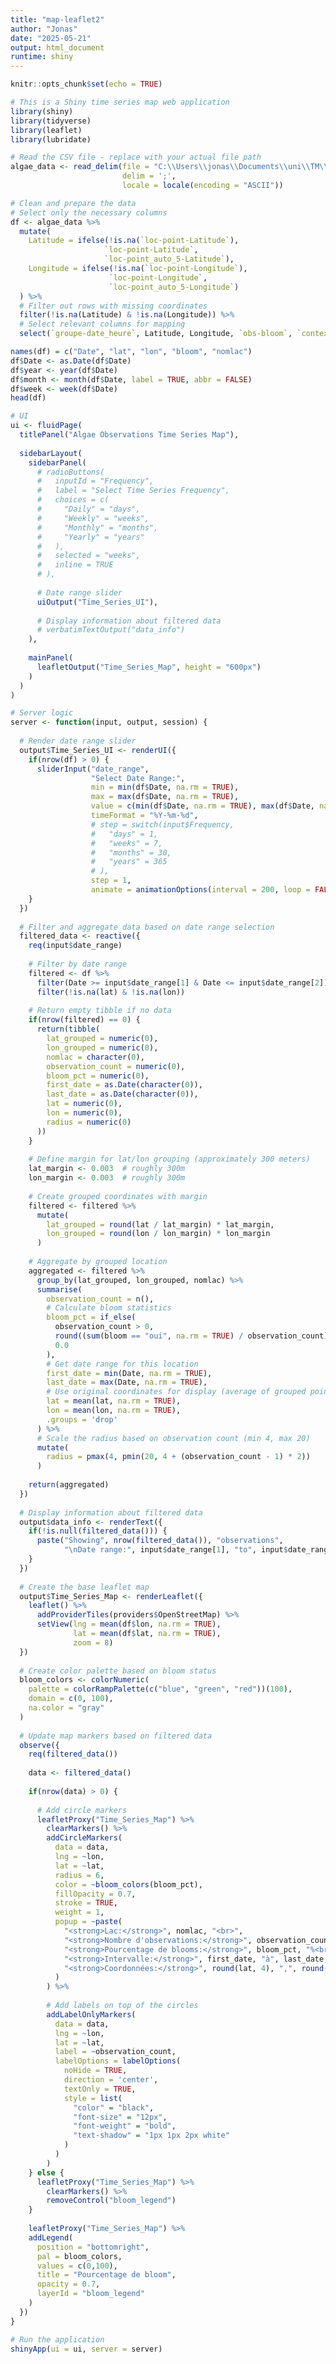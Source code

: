 ---
title: "map-leaflet2"
author: "Jonas"
date: "2025-05-21"
output: html_document
runtime: shiny
---

```{r setup, include=FALSE}
knitr::opts_chunk$set(echo = TRUE)
```

```{r libraries, echo=FALSE}
# This is a Shiny time series map web application
library(shiny)
library(tidyverse)
library(leaflet)
library(lubridate)
```

```{r file, echo=FALSE}
# Read the CSV file - replace with your actual file path
algae_data <- read_delim(file = "C:\\Users\\jonas\\Documents\\uni\\TM\\SP\\map-script\\obs_algues_export_2025-01.csv",
                         delim = ';',
                         locale = locale(encoding = "ASCII"))
```

```{r basic-data}
# Clean and prepare the data
# Select only the necessary columns
df <- algae_data %>%
  mutate(
    Latitude = ifelse(!is.na(`loc-point-Latitude`), 
                     `loc-point-Latitude`, 
                     `loc-point_auto_5-Latitude`),
    Longitude = ifelse(!is.na(`loc-point-Longitude`), 
                      `loc-point-Longitude`, 
                      `loc-point_auto_5-Longitude`)
  ) %>%
  # Filter out rows with missing coordinates
  filter(!is.na(Latitude) & !is.na(Longitude)) %>%
  # Select relevant columns for mapping
  select(`groupe-date_heure`, Latitude, Longitude, `obs-bloom`, `contexte-nom_lac`)

names(df) = c("Date", "lat", "lon", "bloom", "nomlac")
df$Date <- as.Date(df$Date)
df$year <- year(df$Date)
df$month <- month(df$Date, label = TRUE, abbr = FALSE)
df$week <- week(df$Date)
head(df)
```

```{r shiny-app}
# UI
ui <- fluidPage(
  titlePanel("Algae Observations Time Series Map"),
  
  sidebarLayout(
    sidebarPanel(
      # radioButtons(
      #   inputId = "Frequency",
      #   label = "Select Time Series Frequency",
      #   choices = c(
      #     "Daily" = "days",
      #     "Weekly" = "weeks", 
      #     "Monthly" = "months",
      #     "Yearly" = "years"
      #   ),
      #   selected = "weeks",
      #   inline = TRUE
      # ),
      
      # Date range slider
      uiOutput("Time_Series_UI"),
      
      # Display information about filtered data
      # verbatimTextOutput("data_info")
    ),
    
    mainPanel(
      leafletOutput("Time_Series_Map", height = "600px")
    )
  )
)

# Server logic
server <- function(input, output, session) {
  
  # Render date range slider
  output$Time_Series_UI <- renderUI({
    if(nrow(df) > 0) {
      sliderInput("date_range", 
                  "Select Date Range:", 
                  min = min(df$Date, na.rm = TRUE), 
                  max = max(df$Date, na.rm = TRUE), 
                  value = c(min(df$Date, na.rm = TRUE), max(df$Date, na.rm = TRUE)),
                  timeFormat = "%Y-%m-%d",
                  # step = switch(input$Frequency,
                  #   "days" = 1,
                  #   "weeks" = 7,
                  #   "months" = 30,
                  #   "years" = 365
                  # ),
                  step = 1,
                  animate = animationOptions(interval = 200, loop = FALSE))
    }
  })
  
  # Filter and aggregate data based on date range selection
  filtered_data <- reactive({
    req(input$date_range)
    
    # Filter by date range
    filtered <- df %>%
      filter(Date >= input$date_range[1] & Date <= input$date_range[2]) %>%
      filter(!is.na(lat) & !is.na(lon))
    
    # Return empty tibble if no data
    if(nrow(filtered) == 0) {
      return(tibble(
        lat_grouped = numeric(0),
        lon_grouped = numeric(0), 
        nomlac = character(0),
        observation_count = numeric(0),
        bloom_pct = numeric(0),
        first_date = as.Date(character(0)),
        last_date = as.Date(character(0)),
        lat = numeric(0),
        lon = numeric(0),
        radius = numeric(0)
      ))
    }
    
    # Define margin for lat/lon grouping (approximately 300 meters)
    lat_margin <- 0.003  # roughly 300m
    lon_margin <- 0.003  # roughly 300m
    
    # Create grouped coordinates with margin
    filtered <- filtered %>%
      mutate(
        lat_grouped = round(lat / lat_margin) * lat_margin,
        lon_grouped = round(lon / lon_margin) * lon_margin
      )
    
    # Aggregate by grouped location
    aggregated <- filtered %>%
      group_by(lat_grouped, lon_grouped, nomlac) %>%
      summarise(
        observation_count = n(),
        # Calculate bloom statistics
        bloom_pct = if_else(
          observation_count > 0,
          round((sum(bloom == "oui", na.rm = TRUE) / observation_count) * 100, 1),
          0.0
        ),
        # Get date range for this location
        first_date = min(Date, na.rm = TRUE),
        last_date = max(Date, na.rm = TRUE),
        # Use original coordinates for display (average of grouped points)
        lat = mean(lat, na.rm = TRUE),
        lon = mean(lon, na.rm = TRUE),
        .groups = 'drop'
      ) %>%
      # Scale the radius based on observation count (min 4, max 20)
      mutate(
        radius = pmax(4, pmin(20, 4 + (observation_count - 1) * 2))
      )
    
    return(aggregated)
  })
  
  # Display information about filtered data
  output$data_info <- renderText({
    if(!is.null(filtered_data())) {
      paste("Showing", nrow(filtered_data()), "observations",
            "\nDate range:", input$date_range[1], "to", input$date_range[2])
    }
  })
  
  # Create the base leaflet map
  output$Time_Series_Map <- renderLeaflet({
    leaflet() %>%
      addProviderTiles(providers$OpenStreetMap) %>%
      setView(lng = mean(df$lon, na.rm = TRUE), 
              lat = mean(df$lat, na.rm = TRUE), 
              zoom = 8)
  })
  
  # Create color palette based on bloom status
  bloom_colors <- colorNumeric(
    palette = colorRampPalette(c("blue", "green", "red"))(100),
    domain = c(0, 100),
    na.color = "gray"
  )
  
  # Update map markers based on filtered data
  observe({
    req(filtered_data())
    
    data <- filtered_data()
    
    if(nrow(data) > 0) {
      
      # Add circle markers
      leafletProxy("Time_Series_Map") %>%
        clearMarkers() %>%
        addCircleMarkers(
          data = data,
          lng = ~lon, 
          lat = ~lat,
          radius = 6,
          color = ~bloom_colors(bloom_pct),
          fillOpacity = 0.7,
          stroke = TRUE,
          weight = 1,
          popup = ~paste(
            "<strong>Lac:</strong>", nomlac, "<br>",
            "<strong>Nombre d'observations:</strong>", observation_count, "<br>",
            "<strong>Pourcentage de blooms:</strong>", bloom_pct, "%<br>",
            "<strong>Intervalle:</strong>", first_date, "à", last_date, "<br>",
            "<strong>Coordonnées:</strong>", round(lat, 4), ",", round(lon, 4)
          )
        ) %>%
      
        # Add labels on top of the circles
        addLabelOnlyMarkers(
          data = data,
          lng = ~lon, 
          lat = ~lat,
          label = ~observation_count,
          labelOptions = labelOptions(
            noHide = TRUE,
            direction = 'center',
            textOnly = TRUE,
            style = list(
              "color" = "black",
              "font-size" = "12px",
              "font-weight" = "bold",
              "text-shadow" = "1px 1px 2px white"
            )
          )
        )
    } else {
      leafletProxy("Time_Series_Map") %>%
        clearMarkers() %>%
        removeControl("bloom_legend")
    }
    
    leafletProxy("Time_Series_Map") %>%
    addLegend(
      position = "bottomright",
      pal = bloom_colors,
      values = c(0,100),
      title = "Pourcentage de bloom",
      opacity = 0.7,
      layerId = "bloom_legend"
    )
  })
}

# Run the application
shinyApp(ui = ui, server = server)
```